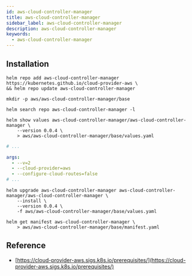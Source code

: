 ```yaml
---
id: aws-cloud-controller-manager​
title: aws-cloud-controller-manager​
sidebar_label: aws-cloud-controller-manager​
description: aws-cloud-controller-manager​
keywords:
  - aws-cloud-controller-manager​
---
```


## Installation

```shell
helm repo add aws-cloud-controller-manager https://kubernetes.github.io/cloud-provider-aws \
&& helm repo update aws-cloud-controller-manager
```

```shell
mkdir -p aws/aws-cloud-controller-manager/base
```

```shell
helm search repo aws-cloud-controller-manager -l
```

```shell
helm show values aws-cloud-controller-manager/aws-cloud-controller-manager \
    --version 0.0.4 \
    > aws/aws-cloud-controller-manager/base/values.yaml
```

```yaml title="aws/aws-cloud-controller-manager/base/values.yaml"
# ...

args:
  - --v=2
  - --cloud-provider=aws
  - --configure-cloud-routes=false
# ...
```

```shell
helm upgrade aws-cloud-controller-manager aws-cloud-controller-manager/aws-cloud-controller-manager \
    --install \
    --version 0.0.4 \
    -f aws/aws-cloud-controller-manager/base/values.yaml
```

```shell
helm get manifest aws-cloud-controller-manager \
    > aws/aws-cloud-controller-manager/base/manifest.yaml
```

## Reference

- [https://cloud-provider-aws.sigs.k8s.io/prerequisites/](https://cloud-provider-aws.sigs.k8s.io/prerequisites/)
